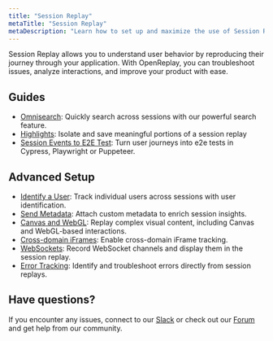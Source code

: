 ```yaml
---
title: "Session Replay"
metaTitle: "Session Replay"
metaDescription: "Learn how to set up and maximize the use of Session Replay in OpenReplay."
---
```


Session Replay allows you to understand user behavior by reproducing their journey through your application. With OpenReplay, you can troubleshoot issues, analyze interactions, and improve your product with ease.

## Guides
- [Omnisearch](/session-replay/omnisearch): Quickly search across sessions with our powerful search feature.
- [Highlights](/session-replay/highlights): Isolate and save meaningful portions of a session replay
- [Session Events to E2E Test](/session-replay/generate-e2e-test): Turn user journeys into e2e tests in Cypress, Playwright or Puppeteer.

## Advanced Setup

- [Identify a User](/session-replay/identify-user): Track individual users across sessions with user identification.
- [Send Metadata](/session-replay/metadata): Attach custom metadata to enrich session insights.
- [Canvas and WebGL](/session-replay/canvas): Replay complex visual content, including Canvas and WebGL-based interactions.
- [Cross-domain iFrames](/session-replay/crossdomain-iframe): Enable cross-domain iFrame tracking.
- [WebSockets](/session-replay/websockets):  Record WebSocket channels and display them in the session replay.
- [Error Tracking](/session-replay/error-reporting): Identify and troubleshoot errors directly from session replays.


## Have questions?

If you encounter any issues, connect to our [Slack](https://slack.openreplay.com) or check out our [Forum](https://forum.openreplay.com) and get help from our community.
